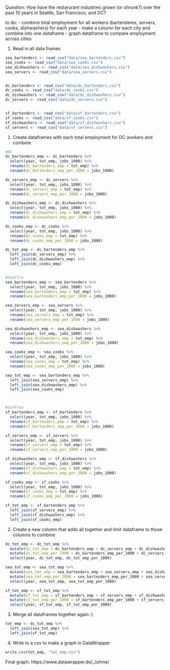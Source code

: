 


Question: How have the restarurant industries grown (or shrunk?) over the past 10 years in Seattle, San Francisco, and DC?

to do:
- combine total employment for all workers (bartenderes, servers, cooks, dishwashers) for each year
- make a column for each city and combine into one dataframe
- graph dataframe to compare employment across cities

1. Read in all data frames
```r
sea_bartenders <- read_csv("data/sea_bartenders.csv")
sea_cooks <- read_csv("data/sea_cooks.csv")
sea_dishwashers <- read_csv("data/sea_dishwashers.csv")
sea_servers <- read_csv("data/sea_servers.csv")


dc_bartenders <- read_csv("data/dc_bartenders.csv")
dc_cooks <- read_csv("data/dc_cooks.csv")
dc_dishwashers <- read_csv("data/dc_dishwashers.csv")
dc_servers <- read_csv("data/dc_servers.csv")


sf_bartenders <- read_csv("data/sf_bartenders.csv")
sf_cooks <- read_csv("data/sf_cooks.csv")
sf_dishwashers <- read_csv("data/sf_dishwashers.csv")
sf_servers <- read_csv("data/sf_servers.csv")

```





1. Create dataframes with each total employment for DC workers and combine
```r

#DC 
dc_bartenders_emp <- dc_bartenders %>%
  select(year, tot_emp, jobs_1000) %>%
  rename(dc_bartenders_emp = tot_emp) %>%
  rename(dc_bartenders_emp_per_1000 = jobs_1000)

dc_servers_emp <- dc_servers %>%
  select(year, tot_emp, jobs_1000) %>%
  rename(dc_servers_emp = tot_emp) %>%
  rename(dc_servers_emp_per_1000 = jobs_1000)

dc_dishwashers_emp <- dc_dishwashers %>%
  select(year, tot_emp, jobs_1000) %>%
  rename(dc_dishwashers_emp = tot_emp) %>%
  rename(dc_dishwashers_emp_per_1000 = jobs_1000)

dc_cooks_emp <- dc_cooks %>%
  select(year, tot_emp, jobs_1000) %>%
  rename(dc_cooks_emp = tot_emp) %>%
  rename(dc_cooks_emp_per_1000 = jobs_1000)

dc_tot_emp <- dc_bartenders_emp %>%
  left_join(dc_servers_emp) %>%
  left_join(dc_dishwashers_emp) %>%
  left_join(dc_cooks_emp)


#Seattle 
sea_bartenders_emp <- sea_bartenders %>%
  select(year, tot_emp, jobs_1000) %>%
  rename(sea_bartenders_emp = tot_emp) %>%
  rename(sea_bartenders_emp_per_1000 = jobs_1000)

sea_servers_emp <- sea_servers %>%
  select(year, tot_emp, jobs_1000) %>%
  rename(sea_servers_emp = tot_emp) %>%
  rename(sea_servers_emp_per_1000 = jobs_1000)

sea_dishwashers_emp <- sea_dishwashers %>%
  select(year, tot_emp, jobs_1000) %>%
  rename(sea_dishwashers_emp = tot_emp) %>%
  rename(sea_dishwashers_emp_per_1000 = jobs_1000)

sea_cooks_emp <- sea_cooks %>%
  select(year, tot_emp, jobs_1000) %>%
  rename(sea_cooks_emp = tot_emp) %>%
  rename(sea_cooks_emp_per_1000 = jobs_1000)

sea_tot_emp <- sea_bartenders_emp %>%
  left_join(sea_servers_emp) %>%
  left_join(sea_dishwashers_emp) %>%
  left_join(sea_cooks_emp)



#SanFran
sf_bartenders_emp <- sf_bartenders %>%
  select(year, tot_emp, jobs_1000) %>%
  rename(sf_bartenders_emp = tot_emp) %>%
  rename(sf_bartenders_emp_per_1000 = jobs_1000)

sf_servers_emp <- sf_servers %>%
  select(year, tot_emp, jobs_1000) %>%
  rename(sf_servers_emp = tot_emp) %>%
  rename(sf_servers_emp_per_1000 = jobs_1000)

sf_dishwashers_emp <- sf_dishwashers %>%
  select(year, tot_emp, jobs_1000) %>%
  rename(sf_dishwashers_emp = tot_emp) %>%
  rename(sf_dishwashers_emp_per_1000 = jobs_1000)

sf_cooks_emp <- sf_cooks %>%
  select(year, tot_emp, jobs_1000) %>%
  rename(sf_cooks_emp = tot_emp) %>%
  rename(sf_cooks_emp_per_1000 = jobs_1000)

sf_tot_emp <- sf_bartenders_emp %>%
  left_join(sf_servers_emp) %>%
  left_join(sf_dishwashers_emp) %>%
  left_join(sf_cooks_emp)
```


2. Create a new column that adds all together and limit dataframe to those columns to combine
```r
dc_tot_emp <- dc_tot_emp %>%
  mutate(dc_tot_emp = dc_bartenders_emp + dc_servers_emp + dc_dishwashers_emp + dc_cooks_emp ) %>%
  mutate(dc_tot_emp_per_1000 = dc_bartenders_emp_per_1000 + dc_servers_emp_per_1000 + dc_dishwashers_emp_per_1000 + dc_cooks_emp_per_1000 ) %>%
  select(year, dc_tot_emp, dc_tot_emp_per_1000)

sea_tot_emp <- sea_tot_emp %>%
  mutate(sea_tot_emp = sea_bartenders_emp + sea_servers_emp + sea_dishwashers_emp + sea_cooks_emp ) %>%
  mutate(sea_tot_emp_per_1000 = sea_bartenders_emp_per_1000 + sea_servers_emp_per_1000 + sea_dishwashers_emp_per_1000 + sea_cooks_emp_per_1000 ) %>%
  select(year, sea_tot_emp, sea_tot_emp_per_1000)

sf_tot_emp <- sf_tot_emp %>%
  mutate(sf_tot_emp = sf_bartenders_emp + sf_servers_emp + sf_dishwashers_emp + sf_cooks_emp ) %>%
  mutate(sf_tot_emp_per_1000 = sf_bartenders_emp_per_1000 + sf_servers_emp_per_1000 + sf_dishwashers_emp_per_1000 + sf_cooks_emp_per_1000 ) %>%
  select(year, sf_tot_emp, sf_tot_emp_per_1000)
```


3. Merge all dataframes together again :)
```r
tot_emp <- dc_tot_emp %>%
  left_join(sea_tot_emp) %>%
  left_join(sf_tot_emp)
```


4. Write to a csv to make a graph in DataWrapper
```r
write.csv(tot_emp, "tot_emp.csv")
```


Final graph: https://www.datawrapper.de/_/uInne/ 

